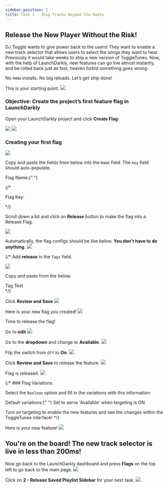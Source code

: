 ```yaml
---
sidebar_position: 2
title: Task 1 - Ship Tracks Beyond the Radio
---
```



## Release the New Player Without the Risk!


DJ Toggle wants to give power back to the users! They want to enable a new track selector that allows users to select the songs they want to hear. Previously it would take weeks to ship a new version of ToggleTunes. 
Now, with the help of LaunchDarkly, new features can go live almost instantly, and be rolled back just as fast, heaven forbid something goes wrong.  

No new installs. No big reloads. Let’s get ship done! 


This is your starting point.
<img src='/release1/0.png' />

### Objective: Create the project’s first feature flag in LaunchDarkly


Open your LaunchDarkly project and click **Create Flag**:

<img src='/release1/1.png' />
<img src='/release1/2.png' />

### Creating your first flag

<img src='/release1/3.png' />

Copy and paste the fields from below into the `Name` field. The `Key` field should auto-populate.


<div className="flex items-center space-x-3">
  <span className="text-lg text-blue-500 font-bold">
    Flag Name:{" "}
  </span>
    <CopyField value="Release Tracklist" client:load />
</div>

{/* <div className="flex items-center space-x-3">
  <span className="text-lg text-blue-500 font-bold">Flag Key:</span>
  <CopyField value="release-tracklist" client:load />
</div> */}

Scroll down a bit and click on **Release** button to make the flag into a Release Flag.

<img src='/release1/4.png' />

Automatically, the flag configs should be like below. **You don't have to do anything**.
<img src='/release1/5.png' />

{/* Add **release** in the `Tags` field.

<img src='/release1/6.png' />

Copy and paste from the below.
<div className="flex items-center space-x-3">
  <span className="text-lg text-blue-500 font-bold">Tag Text</span>
  <CopyField value="release" client:load />
</div> */}


Click **Review and Save**
<img src='/release1/7.1.png' />

Here is your new flag you created!
<img src='/release1/8.png' />

Time to release the flag!

Go to **edit**
<img src='/release1/9.png' />

Go to the **dropdown** and change to **Available**.
<img src='/release1/10.png' />

Flip the switch from `Off` to **On**.
<img src='/release1/11.png' />

Click **Review and Save** to release the feature.
<img src='/release1/12.png' />

Flag is released.
<img src='/release1/13.png' />

{/* ### Flag Variations

Select the `Boolean` option and fill in the variations with this information:

<div className="text-lg font-bold text-blue-500">
Default variations:{" "}
<span className="text-black dark:text-white font-normal">Set to serve 'Available' when targeting is ON</span>
</div>

Turn on targeting to enable the new features and see the changes within the ToggleTunes interface! */}

Here is your new feature!
<img src='/release2/9.png' />

## You're on the board! The new track selector is live in less than 200ms!

Now go back to the LaunchDarkly dashboard and press **Flags** on the top left to go back to the main page.
<img src='/release1/14.png' />

Click on **2 - Release Saved Playlist Sidebar** for your next task.
<img src='/release1/15.png' />